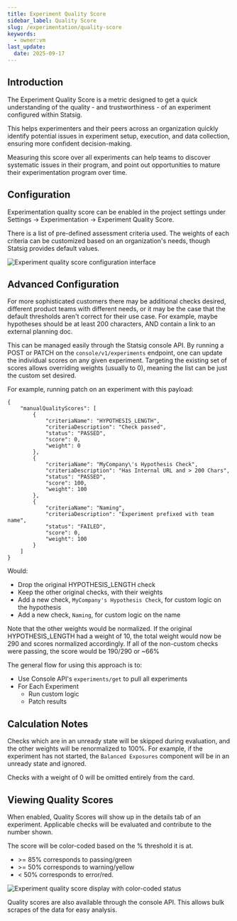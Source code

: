 ```yaml
---
title: Experiment Quality Score
sidebar_label: Quality Score
slug: /experimentation/quality-score
keywords:
  - owner:vm
last_update:
  date: 2025-09-17
---
```


## Introduction

The Experiment Quality Score is a metric designed to get a quick understanding of the quality - and trustworthiness - of an experiment configured within Statsig.

This helps experimenters and their peers across an organization quickly identify potential issues in experiment setup, execution, and data collection, ensuring more
confident decision-making.

Measuring this score over all experiments can help teams to discover systematic issues in their program, and point out opportunities to mature
their experimentation program over time.

## Configuration

Experimentation quality score can be enabled in the project settings under Settings -> Experimentation -> Experiment Quality Score.

There is a list of pre-defined assessment criteria used. The weights of each criteria can be customized based on an organization's needs,
though Statsig provides default values.

![Experiment quality score configuration interface](https://github.com/user-attachments/assets/91fea3df-0dae-4d0a-ada8-1c1c9313e60e)

## Advanced Configuration

For more sophisticated customers there may be additional checks desired, different product teams with different needs,
or it may be the case that the default thresholds aren't correct
for their use case. For example, maybe hypotheses should be at least 200 characters, AND contain a link to an external planning doc.

This can be managed easily through the Statsig console API. By running a POST or PATCH on the `console/v1/experiments` endpoint,
one can update the individual scores on any given experiment. Targeting the existing set of scores allows overriding weights
(usually to 0), meaning the list can be just the custom set desired.

For example, running patch on an experiment with this payload:

```
{
    "manualQualityScores": [
        {
            "criteriaName": "HYPOTHESIS_LENGTH",
            "criteriaDescription": "Check passed",
            "status": "PASSED",
            "score": 0,
            "weight": 0
        },
        {
            "criteriaName": "MyCompany\'s Hypothesis Check",
            "criteriaDescription": "Has Internal URL and > 200 Chars",
            "status": "PASSED",
            "score": 100,
            "weight": 100
        },
        {
            "criteriaName": "Naming",
            "criteriaDescription": "Experiment prefixed with team name",
            "status": "FAILED",
            "score": 0,
            "weight": 100
        }
    ]
}
```

Would:

- Drop the original HYPOTHESIS_LENGTH check
- Keep the other original checks, with their weights
- Add a new check, `MyCompany's Hypothesis Check`, for custom logic on the hypothesis
- Add a new check, `Naming`, for custom logic on the name

Note that the other weights would be normalized. If the original HYPOTHESIS_LENGTH had a weight of 10, the total weight would
now be 290 and scores normalized accordingly. If all of the non-custom checks were passing, the score would be 190/290 or ~66%

The general flow for using this approach is to:

- Use Console API's `experiments/get` to pull all experiments
- For Each Experiment
  - Run custom logic
  - Patch results

## Calculation Notes

Checks which are in an unready state will be skipped during evaluation, and the other weights will be renormalized to 100%. For example, if the experiment has not started,
the `Balanced Exposures` component will be in an unready state and ignored.

Checks with a weight of 0 will be omitted entirely from the card.

## Viewing Quality Scores

When enabled, Quality Scores will show up in the details tab of an experiment. Applicable checks will be evaluated and contribute to the number shown.

The score will be color-coded based on the % threshold it is at.

- \>= 85% corresponds to passing/green
- \>= 50% corresponds to warning/yellow
- \< 50% corresponds to error/red.

![Experiment quality score display with color-coded status](https://github.com/user-attachments/assets/d7483b96-8077-419d-9e23-a3e648b7e066)

Quality scores are also available through the console API. This allows bulk scrapes of the data for easy analysis.
